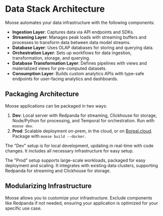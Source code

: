 
# Data Stack Architecture

Moose automates your data infrastructure with the following components:

- **Ingestion Layer**: Captures data via API endpoints and SDKs.
- **Streaming Layer**: Manages peak loads with streaming buffers and processes to transform data between data model streams.
- **Database Layer**: Uses OLAP databases for storing and querying data.
- **Orchestration Layer**: Sets up workflows for data ingestion, transformation, storage, and querying.
- **Database Transformation Layer**: Defines pipelines with views and materialized views for pre-computed datasets.
- **Consumption Layer**: Builds custom analytics APIs with type-safe endpoints for user-facing analytics and dashboards.

## Packaging Architecture

Moose applications can be packaged in two ways:

1. **Dev**: Local server with Redpanda for streaming, Clickhouse for storage, Node/Python for processing, and Temporal for orchestration. Run with `moose dev`.
2. **Prod**: Scalable deployment on-prem, in the cloud, or on [Boreal.cloud](https://boreal.cloud). Package with `moose build --docker`.

<ZoomImg src="/CONTAINER-ARCH.svg" />

The "Dev" setup is for local development, updating in real-time with code changes. It includes all necessary infrastructure for easy setup.

The "Prod" setup supports large-scale workloads, packaged for easy deployment and scaling. It integrates with existing data clusters, supporting Redpanda for streaming and Clickhouse for storage.

## Modularizing Infrastructure

Moose allows you to customize your infrastructure. Exclude components like Redpanda if not needed, ensuring your application is optimized for your specific use case.
